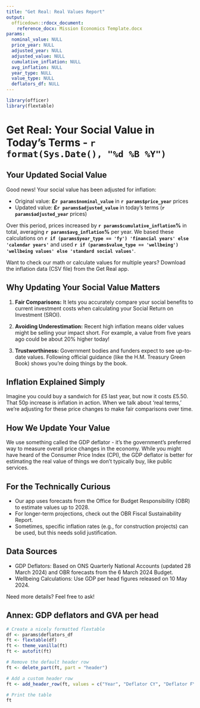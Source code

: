 ```yaml
---
title: "Get Real: Real Values Report"
output: 
  officedown::rdocx_document:
    reference_docx: Mission Economics Template.docx
params:
  nominal_value: NULL
  price_year: NULL
  adjusted_year: NULL
  adjusted_value: NULL
  cumulative_inflation: NULL
  avg_inflation: NULL
  year_type: NULL
  value_type: NULL
  deflators_df: NULL
---
```


```r
library(officer)
library(flextable)
```

# Get Real: Your Social Value in Today's Terms - `r format(Sys.Date(), "%d %B %Y")`

## Your Updated Social Value

Good news! Your social value has been adjusted for inflation:

- Original value: **£`r params$nominal_value`** in **`r params$price_year`** prices
- Updated value: **£`r params$adjusted_value`** in today's terms (**`r params$adjusted_year`** prices)

Over this period, prices increased by **`r params$cumulative_inflation`%** in total, averaging **`r params$avg_inflation`%** per year. We based these calculations on **`r if (params$year_type == 'fy') 'financial years' else 'calendar years'`** and used **`r if (params$value_type == 'wellbeing') 'wellbeing values' else 'standard social values'`**.

Want to check our math or calculate values for multiple years? Download the inflation data (CSV file) from the Get Real app.

## Why Updating Your Social Value Matters

1. **Fair Comparisons:** It lets you accurately compare your social benefits to current investment costs when calculating your Social Return on Investment (SROI).

2. **Avoiding Underestimation:** Recent high inflation means older values might be selling your impact short. For example, a value from five years ago could be about 20% higher today!

3. **Trustworthiness:** Government bodies and funders expect to see up-to-date values. Following official guidance (like the H.M. Treasury Green Book) shows you're doing things by the book.

## Inflation Explained Simply

Imagine you could buy a sandwich for £5 last year, but now it costs £5.50. That 50p increase is inflation in action. When we talk about 'real terms,' we're adjusting for these price changes to make fair comparisons over time.

## How We Update Your Value

We use something called the GDP deflator - it's the government's preferred way to measure overall price changes in the economy. While you might have heard of the Consumer Price Index (CPI), the GDP deflator is better for estimating the real value of things we don't typically buy, like public services.

## For the Technically Curious

- Our app uses forecasts from the Office for Budget Responsibility (OBR) to estimate values up to 2028.
- For longer-term projections, check out the OBR Fiscal Sustainability Report.
- Sometimes, specific inflation rates (e.g., for construction projects) can be used, but this needs solid justification.

## Data Sources

- GDP Deflators: Based on ONS Quarterly National Accounts (updated 28 March 2024) and OBR forecasts from the 6 March 2024 Budget.
- Wellbeing Calculations: Use GDP per head figures released on 10 May 2024.

Need more details? Feel free to ask!

\newpage

## Annex: GDP deflators and GVA per head

```r
# Create a nicely formatted flextable
df <- params$deflators_df
ft <- flextable(df)
ft <- theme_vanilla(ft)
ft <- autofit(ft)

# Remove the default header row
ft <- delete_part(ft, part = "header")

# Add a custom header row
ft <- add_header_row(ft, values = c("Year", "Deflator CY", "Deflator FY", "Label FY", "GVA per Capita"))

# Print the table
ft


```
